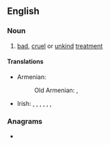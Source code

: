 ==English==

===Noun===
{{en-noun|head=[[ill]]-[[usage]]|~}}

# [[bad]], [[cruel]] or [[unkind]] [[treatment]]

====Translations====
{{trans-top|bad, cruel or unkind treatment}}
* Armenian:
*: Old Armenian: {{t|xcl|լլկանք|p}}, {{t|xcl|չարիք|p}}
{{trans-mid}}
* Irish: {{t|ga|ainíde|f}}, {{t|ga|drochbhail|f}}, {{t|ga|drochíde|f}}, {{t|ga|íde|f}}, {{t|ga|íospairt|f}}, {{t|ga|oidhe|f}}, {{t|ga|raiceáil|f}}
{{trans-bottom}}

===Anagrams===
* {{anagrams|en|suillage|sulliage}}
